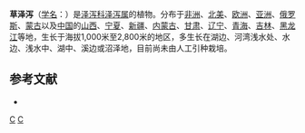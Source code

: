 {{Speciesbox 
| taxon = Alisma gramineum
| authority = Lej.
|status = DD
|status_system = IUCN3.1
|status_ref = <ref>{{IUCN2014.1|assessors=Lansdown, R.V. |year=2014 |id=164301 |title=Alisma gramineum |downloaded=25 June 2014 }}</ref>
| image =Alisma gramineum plant.jpg
| synonyms = ''Alisma geyeri''
}}
'''草泽泻'''（[[学名|学名]]：{{lang|la|''Alisma gramineum''}}）是[[泽泻科|泽泻科]][[泽泻属|泽泻属]]的植物。分布于[[非洲|非洲]]、[[北美|北美]]、[[欧洲|欧洲]]、[[亚洲|亚洲]]、[[俄罗斯|俄罗斯]]、[[蒙古|蒙古]]以及[[中国|中国]]的[[山西|山西]]、[[宁夏|宁夏]]、[[新疆|新疆]]、[[内蒙古|内蒙古]]、[[甘肃|甘肃]]、[[辽宁|辽宁]]、[[青海|青海]]、[[吉林|吉林]]、[[黑龙江|黑龙江]]等地，生长于海拔1,000米至2,800米的地区，多生长在湖边、河湾浅水处、水边、浅水中、湖中、溪边或沼泽地，目前尚未由人工引种栽培。

== 参考文献 ==
<div class="references-small">
* {{cite web| url =http://www.bioinfo.cn/db05/KmzwSpecies.php?action=view&id=1090| title =草泽泻| work =《中国高等植物数据库全库》| publisher =中国科学院微生物研究所| author =昆明植物研究所| accessdate =2009-02-22| deadurl =yes| archiveurl =https://web.archive.org/web/20160305055519/http://www.bioinfo.cn/db05/KmzwSpecies.php?action=view&id=1090| archivedate =2016-03-05}}
</div>
{{Commons|Alisma gramineum}}
{{Taxonbar}}

[[Category:IUCN红色名录数据缺乏物种|C]]
[[Category:泽泻属|C]]